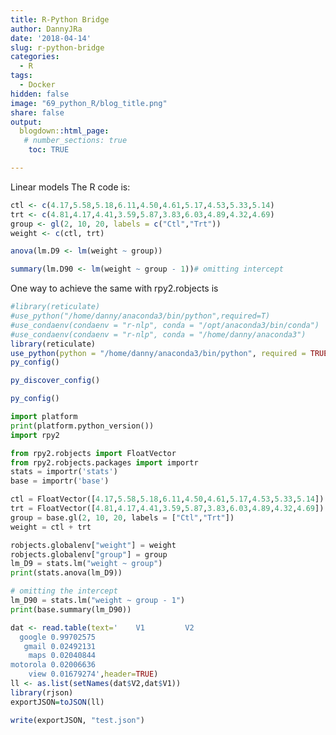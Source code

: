 ```yaml
---
title: R-Python Bridge
author: DannyJRa
date: '2018-04-14'
slug: r-python-bridge
categories:
  - R
tags:
  - Docker
hidden: false
image: "69_python_R/blog_title.png"
share: false
output:
  blogdown::html_page:
   # number_sections: true
    toc: TRUE

---
```


Linear models
The R code is:
<!--more-->
```r
ctl <- c(4.17,5.58,5.18,6.11,4.50,4.61,5.17,4.53,5.33,5.14)
trt <- c(4.81,4.17,4.41,3.59,5.87,3.83,6.03,4.89,4.32,4.69)
group <- gl(2, 10, 20, labels = c("Ctl","Trt"))
weight <- c(ctl, trt)

anova(lm.D9 <- lm(weight ~ group))

summary(lm.D90 <- lm(weight ~ group - 1))# omitting intercept
```


One way to achieve the same with rpy2.robjects is

```r
#library(reticulate)
#use_python("/home/danny/anaconda3/bin/python",required=T)
#use_condaenv(condaenv = "r-nlp", conda = "/opt/anaconda3/bin/conda")
#use_condaenv(condaenv = "r-nlp", conda = "/home/danny/anaconda3")
library(reticulate)
use_python(python = "/home/danny/anaconda3/bin/python", required = TRUE)
py_config()

```

```r
py_discover_config()
```

```r
py_config()
```


```python
import platform
print(platform.python_version())
import rpy2
```

```python

from rpy2.robjects import FloatVector
from rpy2.robjects.packages import importr
stats = importr('stats')
base = importr('base')

ctl = FloatVector([4.17,5.58,5.18,6.11,4.50,4.61,5.17,4.53,5.33,5.14])
trt = FloatVector([4.81,4.17,4.41,3.59,5.87,3.83,6.03,4.89,4.32,4.69])
group = base.gl(2, 10, 20, labels = ["Ctl","Trt"])
weight = ctl + trt

robjects.globalenv["weight"] = weight
robjects.globalenv["group"] = group
lm_D9 = stats.lm("weight ~ group")
print(stats.anova(lm_D9))

# omitting the intercept
lm_D90 = stats.lm("weight ~ group - 1")
print(base.summary(lm_D90))
```


```r
dat <- read.table(text='    V1         V2
  google 0.99702575
   gmail 0.02492131
    maps 0.02040844
motorola 0.02006636
    view 0.01679274',header=TRUE)
ll <- as.list(setNames(dat$V2,dat$V1))
library(rjson)
exportJSON=toJSON(ll)

write(exportJSON, "test.json")
```

